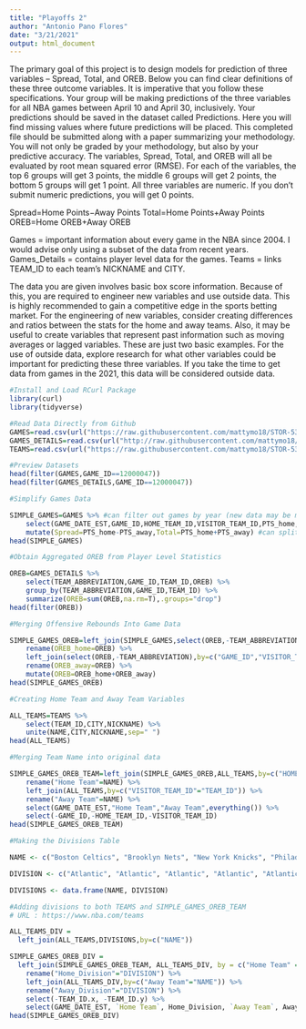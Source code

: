 ```yaml
---
title: "Playoffs 2"
author: "Antonio Pano Flores"
date: "3/21/2021"
output: html_document
---
```


The primary goal of this project is to design models for prediction of three variables – Spread, Total, and OREB. Below you can find clear definitions of these three outcome variables. It is imperative that you follow these specifications. Your group will be making predictions of the three variables for all NBA games between April 10 and April 30, inclusively. Your predictions should be saved in the dataset called Predictions. Here you will find missing values where future predictions will be placed. This completed file should be submitted along with a paper summarizing your methodology. You will not only be graded by your methodology, but also by your predictive accuracy. The variables, Spread, Total, and OREB will all be evaluated by root mean squared error (RMSE). For each of the variables, the top 6 groups will get 3 points, the middle 6 groups will get 2 points, the bottom 5 groups will get 1 point. All three variables are numeric. If you don’t submit numeric predictions, you will get 0 points.

Spread=Home Points−Away Points
Total=Home Points+Away Points
OREB=Home OREB+Away OREB

Games = important information about every game in the NBA since 2004. I would advise only using a subset of the data from recent years.
Games_Details = contains player level data for the games.
Teams = links TEAM_ID to each team’s NICKNAME and CITY.

The data you are given involves basic box score information. Because of this, you are required to engineer new variables and use outside data. This is highly recommended to gain a competitive edge in the sports betting market. For the engineering of new variables, consider creating differences and ratios between the stats for the home and away teams. Also, it may be useful to create variables that represent past information such as moving averages or lagged variables. These are just two basic examples. For the use of outside data, explore research for what other variables could be important for predicting these three variables. If you take the time to get data from games in the 2021, this data will be considered outside data.


```r
#Install and Load RCurl Package
library(curl)
library(tidyverse)
```

```r
#Read Data Directly from Github
GAMES=read.csv(url("https://raw.githubusercontent.com/mattymo18/STOR-538-Project2-2021/master/Source-Data/games.csv"))
GAMES_DETAILS=read.csv(url("http://raw.githubusercontent.com/mattymo18/STOR-538-Project2-2021/master/Source-Data/games_details.csv"))
TEAMS=read.csv(url("https://raw.githubusercontent.com/mattymo18/STOR-538-Project2-2021/master/Source-Data/teams.csv"))
```

```r
#Preview Datasets
head(filter(GAMES,GAME_ID==12000047))
head(filter(GAMES_DETAILS,GAME_ID==12000047))
```

```r
#Simplify Games Data

SIMPLE_GAMES=GAMES %>% #can filter out games by year (new data may be more relevant) #filter(between(GAME_DATE_EST,__,__))
    select(GAME_DATE_EST,GAME_ID,HOME_TEAM_ID,VISITOR_TEAM_ID,PTS_home,PTS_away) %>% #can add additional variables we deem necessary for predictions from the original GAMES dataset 
    mutate(Spread=PTS_home-PTS_away,Total=PTS_home+PTS_away) #can split up data variable using "Year"=as.numeric(strftime(Date,format="%Y")),etc. here or df%>%separate(date,sep="-",into=c("year","month","day")) following pipe operator on select() line; noted this because I saw we mentioned it in class, but I don't see much use for it unless we need to merge/join with data in that format of separate columns for the dates
head(SIMPLE_GAMES)
```

```r
#Obtain Aggregated OREB from Player Level Statistics

OREB=GAMES_DETAILS %>%
    select(TEAM_ABBREVIATION,GAME_ID,TEAM_ID,OREB) %>%
    group_by(TEAM_ABBREVIATION,GAME_ID,TEAM_ID) %>%
    summarize(OREB=sum(OREB,na.rm=T),.groups="drop")
head(filter(OREB))
```

```r
#Merging Offensive Rebounds Into Game Data

SIMPLE_GAMES_OREB=left_join(SIMPLE_GAMES,select(OREB,-TEAM_ABBREVIATION),by=c("GAME_ID","HOME_TEAM_ID"="TEAM_ID")) %>%
    rename(OREB_home=OREB) %>%
    left_join(select(OREB,-TEAM_ABBREVIATION),by=c("GAME_ID","VISITOR_TEAM_ID"="TEAM_ID")) %>%
    rename(OREB_away=OREB) %>%
    mutate(OREB=OREB_home+OREB_away)
head(SIMPLE_GAMES_OREB)
```

```r
#Creating Home Team and Away Team Variables

ALL_TEAMS=TEAMS %>%
    select(TEAM_ID,CITY,NICKNAME) %>%
    unite(NAME,CITY,NICKNAME,sep=" ")
head(ALL_TEAMS)
```

```r
#Merging Team Name into original data

SIMPLE_GAMES_OREB_TEAM=left_join(SIMPLE_GAMES_OREB,ALL_TEAMS,by=c("HOME_TEAM_ID"="TEAM_ID")) %>%
    rename("Home Team"=NAME) %>%
    left_join(ALL_TEAMS,by=c("VISITOR_TEAM_ID"="TEAM_ID")) %>%
    rename("Away Team"=NAME) %>%
    select(GAME_DATE_EST,"Home Team","Away Team",everything()) %>%
    select(-GAME_ID,-HOME_TEAM_ID,-VISITOR_TEAM_ID)
head(SIMPLE_GAMES_OREB_TEAM)
```


```r
#Making the Divisions Table

NAME <- c("Boston Celtics", "Brooklyn Nets", "New York Knicks", "Philadelphia 76ers", "Toronto Raptors", "Chicago Bulls", "Cleveland Cavaliers", "Detroit Pistons", "Indiana Pacers", "Milwaukee Bucks", "Atlanta Hawks", "Charlotte Hornets", "Miami Heat", "Orlando Magic", "Washington Wizards", "Denver Nuggets", "Minnesota Timberwolves", "Oklahoma City Thunder", "Portland Trail Blazers", "Utah Jazz", "Golden State Warriors", "Los Angeles Clippers", "Los Angeles Lakers", "Phoenix Suns", "Sacramento Kings", "Dallas Mavericks", "Houston Rockets", "Memphis Grizzlies", "New Orleans Pelicans", "San Antonio Spurs")

DIVISION <- c("Atlantic", "Atlantic", "Atlantic", "Atlantic", "Atlantic", "Central", "Central", "Central", "Central", "Central", "Southeast", "Southeast", "Southeast", "Southeast", "Southeast", "Northwest", "Northwest", "Northwest", "Northwest", "Northwest", "Pacific", "Pacific", "Pacific", "Pacific", "Pacific", "Southwest", "Southwest", "Southwest", "Southwest", "Southwest")

DIVISIONS <- data.frame(NAME, DIVISION)

```


```r
#Adding divisions to both TEAMS and SIMPLE_GAMES_OREB_TEAM
# URL : https://www.nba.com/teams

ALL_TEAMS_DIV =
  left_join(ALL_TEAMS,DIVISIONS,by=c("NAME"))

SIMPLE_GAMES_OREB_DIV = 
  left_join(SIMPLE_GAMES_OREB_TEAM, ALL_TEAMS_DIV, by = c("Home Team" = "NAME")) %>%
    rename("Home_Division"="DIVISION") %>%
    left_join(ALL_TEAMS_DIV,by=c("Away Team"="NAME")) %>%
    rename("Away_Division"="DIVISION") %>%
    select(-TEAM_ID.x, -TEAM_ID.y) %>%
    select(GAME_DATE_EST, `Home Team`, Home_Division, `Away Team`, Away_Division, everything())
head(SIMPLE_GAMES_OREB_DIV)
```
